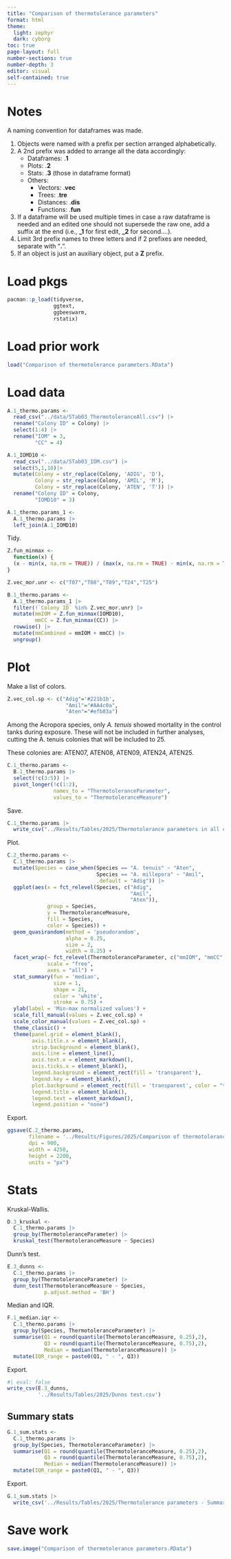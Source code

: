 ---
title: "Comparison of thermotolerance parameters"
format: html
theme: 
  light: zephyr
  dark: cyborg
toc: true
page-layout: full
number-sections: true
number-depth: 3
editor: visual
self-contained: true
---

# Notes

A naming convention for dataframes was made.

1.  Objects were named with a prefix per section arranged alphabetically.
2.  A 2nd prefix was added to arrange all the data accordingly:
    -   Dataframes: .**1**
    -   Plots: .**2**
    -   Stats: .**3** (those in dataframe format)
    -   Others:
        -   Vectors: .**vec**
        -   Trees: .**tre**
        -   Distances: .**dis**
        -   Functions: .**fun**
3.  If a dataframe will be used multiple times in case a raw dataframe is needed and an edited one should not supersede the raw one, add a suffix at the end (i.e., **\_1** for first edit, **\_2** for second....).
4.  Limit 3rd prefix names to three letters and if 2 prefixes are needed, separate with "**.**".
5.  If an object is just an auxiliary object, put a **Z** prefix.

# Load pkgs

```{r}
pacman::p_load(tidyverse,
               ggtext,
               ggbeeswarm,
               rstatix)
```

# Load prior work

```{r}
load("Comparison of thermotolerance parameters.RData")
```

# Load data

```{r}
A.1_thermo.params <- 
  read_csv("../data/STab03_ThermotoleranceAll.csv") |> 
  rename("Colony ID" = Colony) |> 
  select(1:4) |> 
  rename("IOM" = 3,
         "CC" = 4)

A.1_IOMD10 <- 
  read_csv("../data/STab03_IOM.csv") |> 
  select(5,1,10)|> 
  mutate(Colony = str_replace(Colony, 'ADIG', 'D'),
         Colony = str_replace(Colony, 'AMIL', 'M'),
         Colony = str_replace(Colony, 'ATEN', 'T')) |> 
  rename("Colony ID" = Colony,
         "IOMD10" = 3)

A.1_thermo.params_1 <- 
  A.1_thermo.params |> 
  left_join(A.1_IOMD10)
```

Tidy.

```{r}
Z.fun_minmax <- 
  function(x) {
  (x - min(x, na.rm = TRUE)) / (max(x, na.rm = TRUE) - min(x, na.rm = TRUE))
}

Z.vec_mor.unr <- c("T07","T08","T09","T24","T25")

B.1_thermo.params <- 
  A.1_thermo.params_1 |> 
  filter(!`Colony ID` %in% Z.vec_mor.unr) |> 
  mutate(mmIOM = Z.fun_minmax(IOMD10),
         mmCC = Z.fun_minmax(CC)) |> 
  rowwise() |> 
  mutate(mmCombined = mmIOM + mmCC) |> 
  ungroup()
```

# Plot

Make a list of colors.

```{r}
Z.vec_col.sp <- c("Adig"='#221b1b',
                   "Amil"="#AA4c0a",
                   "Aten"="#efb83a")
```

Among the Acropora species, only *A. tenuis* showed mortality in the control tanks during exposure. These will not be included in further analyses, cutting the A. tenuis colonies that will be included to 25.

These colonies are: ATEN07, ATEN08, ATEN09, ATEN24, ATEN25.

```{r}
C.1_thermo.params <- 
  B.1_thermo.params |> 
  select(!c(3:5)) |> 
  pivot_longer(!c(1:2),
               names_to = "ThermotoleranceParameter",
               values_to = "ThermotoleranceMeasure")
```

Save.

```{r}
C.1_thermo.params |> 
  write_csv("../Results/Tables/2025/Thermotolerance parameters in all colonies - Regardless of species.csv")
```

Plot.

```{r}
C.2_thermo.params <- 
  C.1_thermo.params |> 
  mutate(Species = case_when(Species == "A. tenuis" ~ "Aten",
                             Species == "A. millepora" ~ "Amil",
                             .default = "Adig")) |> 
  ggplot(aes(x = fct_relevel(Species, c("Adig",
                                        "Amil",
                                        "Aten")),
             group = Species,
             y = ThermotoleranceMeasure,
             fill = Species,
             color = Species)) +
  geom_quasirandom(method = 'pseudorandom',
                   alpha = 0.25,
                   size = 2, 
                   width = 0.25) +
  facet_wrap(~ fct_relevel(ThermotoleranceParameter, c("mmIOM", "mmCC", "mmCombined")),
             scale = "free",
             axes = "all") +
  stat_summary(fun = 'median',
               size = 1,
               shape = 21,
               color = 'white',
               stroke = 0.75) +
  ylab(label = 'Min-max normalized values') +
  scale_fill_manual(values = Z.vec_col.sp) +
  scale_color_manual(values = Z.vec_col.sp) +
  theme_classic() +
  theme(panel.grid = element_blank(),
        axis.title.x = element_blank(),
        strip.background = element_blank(),
        axis.line = element_line(),
        axis.text.x = element_markdown(),
        axis.ticks.x = element_blank(),
        legend.background = element_rect(fill = 'transparent'),
        legend.key = element_blank(),
        plot.background = element_rect(fill = 'transparent', color = "transparent"),
        legend.title = element_blank(),
        legend.text = element_markdown(),
        legend.position = "none")
```

Export.

```{r}
ggsave(C.2_thermo.params,
       filename = '../Results/Figures/2025/Comparison of thermotolerance parameters.png',
       dpi = 900,
       width = 4250, 
       height = 2200, 
       units = "px")
```

# Stats

Kruskal-Wallis.

```{r}
D.3_kruskal <- 
  C.1_thermo.params |> 
  group_by(ThermotoleranceParameter) |> 
  kruskal_test(ThermotoleranceMeasure ~ Species)
```

Dunn's test.

```{r}
E.3_dunns <- 
  C.1_thermo.params |> 
  group_by(ThermotoleranceParameter) |> 
  dunn_test(ThermotoleranceMeasure ~ Species,
            p.adjust.method = 'BH')
```

Median and IQR.

```{r}
F.1_median.iqr <- 
  C.1_thermo.params |> 
  group_by(Species, ThermotoleranceParameter) |> 
  summarise(Q1 = round(quantile(ThermotoleranceMeasure, 0.25),2),
            Q3 = round(quantile(ThermotoleranceMeasure, 0.75),2),
            Median = median(ThermotoleranceMeasure)) |> 
  mutate(IQR_range = paste0(Q1, " - ", Q3))
```

Export.

```{r}
#| eval: false
write_csv(E.3_dunns,
          '../Results/Tables/2025/Dunns test.csv')
```

## Summary stats

```{r}
G.1_sum.stats <- 
  C.1_thermo.params |> 
  group_by(Species, ThermotoleranceParameter) |> 
  summarise(Q1 = round(quantile(ThermotoleranceMeasure, 0.25),2),
            Q3 = round(quantile(ThermotoleranceMeasure, 0.75),2),
            Median = median(ThermotoleranceMeasure)) |> 
  mutate(IQR_range = paste0(Q1, " - ", Q3))
```

Export.

```{r}
G.1_sum.stats |> 
  write_csv('../Results/Tables/2025/Thermotolerance parameters - Summary stats.csv')
```

# Save work

```{r}
save.image("Comparison of thermotolerance parameters.RData")
```
